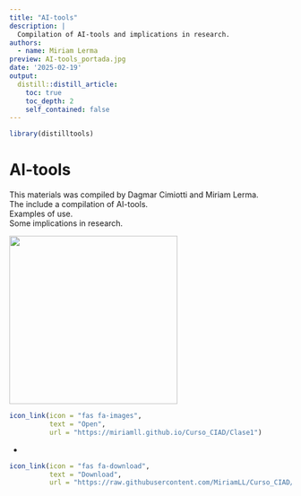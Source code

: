 ```yaml
---
title: "AI-tools"
description: |
  Compilation of AI-tools and implications in research.
authors:
  - name: Miriam Lerma
preview: AI-tools_portada.jpg
date: '2025-02-19'
output:
  distill::distill_article:
    toc: true
    toc_depth: 2
    self_contained: false
---
```


```r
library(distilltools)
```

# AI-tools

This materials was compiled by Dagmar Cimiotti and Miriam Lerma.  
The include a compilation of AI-tools.  
Examples of use.  
Some implications in research.  

<html>
<body>
   <left>
      <a href="https://miriamll.github.io/Curso_CIAD/Clase1"><img src="https://raw.githubusercontent.com/MiriamLL/Curso_CIAD/main/Figuras/Clase1.png" style="width:300px"></a>
   </left>
</body>
</html>

```r
icon_link(icon = "fas fa-images",
          text = "Open",
          url = "https://miriamll.github.io/Curso_CIAD/Clase1")
```

-

```r
icon_link(icon = "fas fa-download",
          text = "Download",
          url = "https://raw.githubusercontent.com/MiriamLL/Curso_CIAD/main/Pdfs/Clase1-Intro.pdf")
```
